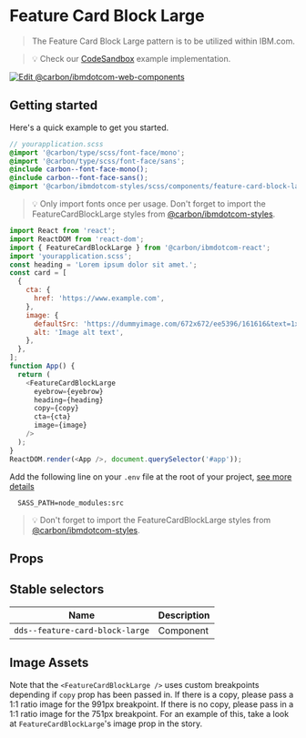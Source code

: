 
# Feature Card Block Large

> The Feature Card Block Large pattern is to be utilized within IBM.com.

> 💡 Check our
> [CodeSandbox](https://githubbox.com/carbon-design-system/ibm-dotcom-library/tree/master/packages/react/examples/codesandbox/components/FeatureCardBlockLarge)
> example implementation.

[![Edit @carbon/ibmdotcom-web-components](https://codesandbox.io/static/img/play-codesandbox.svg)](https://githubbox.com/carbon-design-system/ibm-dotcom-library/tree/master/packages/react/examples/codesandbox/components/FeatureCardBlockLarge)

## Getting started

Here's a quick example to get you started.

```scss
// yourapplication.scss
@import '@carbon/type/scss/font-face/mono';
@import '@carbon/type/scss/font-face/sans';
@include carbon--font-face-mono();
@include carbon--font-face-sans();
@import '@carbon/ibmdotcom-styles/scss/components/feature-card-block-large/feature-card-block-large.scss';
```

> 💡 Only import fonts once per usage. Don't forget to import the
> FeatureCardBlockLarge styles from
> [@carbon/ibmdotcom-styles](https://github.com/carbon-design-system/ibm-dotcom-library/blob/master/packages/styles).

```javascript
import React from 'react';
import ReactDOM from 'react-dom';
import { FeatureCardBlockLarge } from '@carbon/ibmdotcom-react';
import 'yourapplication.scss';
const heading = 'Lorem ipsum dolor sit amet.';
const card = [
  {
    cta: {
      href: 'https://www.example.com',
    },
    image: {
      defaultSrc: 'https://dummyimage.com/672x672/ee5396/161616&text=1x1',
      alt: 'Image alt text',
    },
  },
];
function App() {
  return (
    <FeatureCardBlockLarge
      eyebrow={eyebrow}
      heading={heading}
      copy={copy}
      cta={cta}
      image={image}
    />
  );
}
ReactDOM.render(<App />, document.querySelector('#app'));
```

Add the following line on your `.env` file at the root of your project,
[see more details](https://github.com/carbon-design-system/ibm-dotcom-library/tree/master/packages/styles#usage)

```
  SASS_PATH=node_modules:src
```

> 💡 Don't forget to import the FeatureCardBlockLarge styles from
> [@carbon/ibmdotcom-styles](https://github.com/carbon-design-system/ibm-dotcom-library/blob/master/packages/styles).

## Props

<Props of={FeatureCardBlockLarge} />

## Stable selectors

| Name                            | Description |
| ------------------------------- | ----------- |
| `dds--feature-card-block-large` | Component   |

## Image Assets

Note that the `<FeatureCardBlockLarge />` uses custom breakpoints depending if
`copy` prop has been passed in. If there is a copy, please pass a 1:1 ratio
image for the 991px breakpoint. If there is no copy, please pass in a 1:1 ratio
image for the 751px breakpoint. For an example of this, take a look at
`FeatureCardBlockLarge`'s image prop in the story.

<Description markdown={contributing} />

